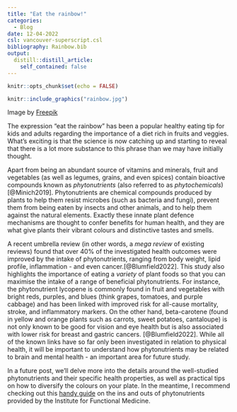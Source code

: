 ```yaml
---
title: "Eat the rainbow!"
categories:
  - Blog
date: 12-04-2022
csl: vancouver-superscript.csl
bibliography: Rainbow.bib
output:
  distill::distill_article:
    self_contained: false
---
```



```r
knitr::opts_chunk$set(echo = FALSE)
```

```r
knitr::include_graphics("rainbow.jpg")
```

Image by <a href="https://www.freepik.com/free-photo/assortment-fruits-vegetables-table_7315031.htm#query=colourful%20fruit%20and%20vegetables&position=21&from_view=search&track=ais">Freepik</a>

The expression "eat the rainbow" has been a popular healthy eating tip for kids and adults regarding the importance of a diet rich in fruits and veggies. What's exciting is that the science is now catching up and starting to reveal that there is a lot more substance to this phrase than we may have initially thought.

Apart from being an abundant source of vitamins and minerals, fruit and vegetables (as well as legumes, grains, and even spices) contain bioactive compounds known as *phytonutrients* (also referred to as *phytochemicals*)[@Minich2019]. Phytonutrients are chemical compounds produced by plants to help them resist microbes (such as bacteria and fungi), prevent them from being eaten by insects and other animals, and to help them against the natural elements. Exactly these innate plant defence mechanisms are thought to confer benefits for human health, and they are what give plants their vibrant colours and distinctive tastes and smells.

A recent umbrella review (in other words, a *mega review* of existing reviews) found that over 40% of the investigated health outcomes were improved by the intake of phytonutrients, ranging from body weight, lipid profile, inflammation - and even cancer.[@Blumfield2022]. This study also highlights the importance of eating a *variety* of plant foods so that you can maximise the intake of a range of beneficial phytonutrients. For instance, the phytonutrient lycopene is commonly found in fruit and vegetables with bright reds, purples, and blues (think grapes, tomatoes, and purple cabbage) and has been linked with improved risk for all-cause mortality, stroke, and inflammatory markers. On the other hand, beta-carotene (found in yellow and orange plants such as carrots, sweet potatoes, cantaloupe) is not only known to be good for vision and eye health but is also associated with lower risk for breast and gastric cancers. [@Blumfield2022]. While all  of the known links have so far only been investigated in relation to physical health, it will be important to understand how phytonutrients may be related to brain and mental health - an important area for future study.


In a future post, we'll delve more into the details around the well-studied phytonutrients and their specific health properties, as well as practical tips on how to diversify the colours on your plate. In the meantime, I recommend checking out this [handy guide](https://doc.vortala.com/childsites/uploads/174/files/phytonutrient_spectrum_comprehensive_guide_brfinal_v2.pdf) on the ins and outs of phytonutrients provided by the Institute for Functional Medicine.